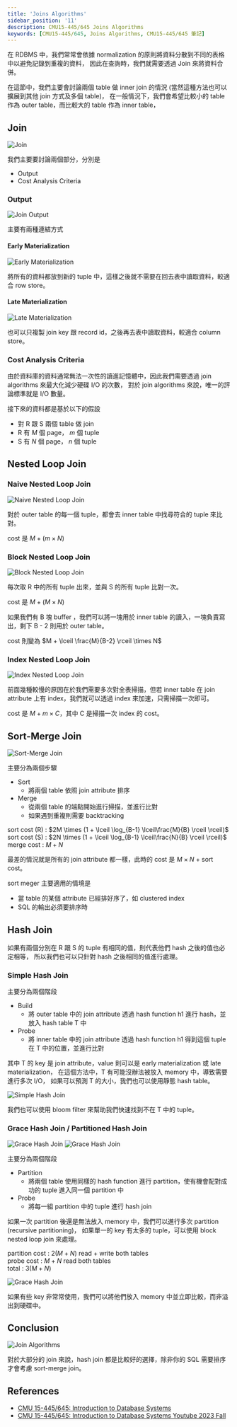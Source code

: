 ```yaml
---
title: 'Joins Algorithms'
sidebar_position: '11'
description: CMU15-445/645 Joins Algorithms
keywords: [CMU15-445/645, Joins Algorithms, CMU15-445/645 筆記]
---
```


在 RDBMS 中，我們常常會依據 normalization 的原則將資料分散到不同的表格中以避免記錄到重複的資料，
因此在查詢時，我們就需要透過 Join 來將資料合併。

在這節中，我們主要會討論兩個 table 做 inner join 的情況 (當然這種方法也可以擴展到其他 join 方式及多個 table)，
在一般情況下，我們會希望比較小的 table 作為 outer table，而比較大的 table 作為 inner table，

## Join

![Join](/img/cmu15-445/c11/image.png)

我們主要要討論兩個部分，分別是

- Output
- Cost Analysis Criteria

### Output

![Join Output](/img/cmu15-445/c11/image-1.png)

主要有兩種連結方式

#### Early Materialization

![Early Materialization](/img/cmu15-445/c11/image-2.png)

將所有的資料都放到新的 tuple 中，這樣之後就不需要在回去表中讀取資料，較適合 row store。

#### Late Materialization

![Late Materialization](/img/cmu15-445/c11/image-3.png)

也可以只複製 join key 跟 record id，之後再去表中讀取資料，較適合 column store。

### Cost Analysis Criteria

由於資料庫的資料通常無法一次性的讀進記憶體中，因此我們需要透過 join algorithms 來最大化減少硬碟 I/O 的次數，
對於 join algorithms 來說，唯一的評論標準就是 I/O 數量。

接下來的資料都是基於以下的假設

- 對 R 跟 S 兩個 table 做 join
- R 有 $M$ 個 page， $m$ 個 tuple
- S 有 $N$ 個 page， $n$ 個 tuple

## Nested Loop Join

### Naive Nested Loop Join

![Naive Nested Loop Join](/img/cmu15-445/c11/image-4.png)

對於 outer table 的每一個 tuple，都會去 inner table 中找尋符合的 tuple 來比對。

cost 是 $M + (m \times N)$

### Block Nested Loop Join

![Block Nested Loop Join](/img/cmu15-445/c11/image-5.png)

每次取 R 中的所有 tuple 出來，並與 S 的所有 tuple 比對一次。

cost 是 $M + (M \times N)$

如果我們有 B 塊 buffer ，我們可以將一塊用於 inner table 的讀入，一塊負責寫出，剩下 B - 2 則用於 outer table。

cost 則變為 $M + \lceil \frac{M}{B-2} \rceil \times N$

### Index Nested Loop Join

![Index Nested Loop Join](/img/cmu15-445/c11/image-6.png)

前面幾種較慢的原因在於我們需要多次對全表掃描，但若 inner table 在 join attribute 上有 index，我們就可以透過 index 來加速，只需掃描一次即可。

cost 是 $M + m \times C$，其中 C 是掃描一次 index 的 cost。

## Sort-Merge Join

![Sort-Merge Join](/img/cmu15-445/c11/image-7.png)

主要分為兩個步驟

- Sort
  - 將兩個 table 依照 join attribute 排序
- Merge
  - 從兩個 table 的端點開始進行掃描，並進行比對
  - 如果遇到重複則需要 backtracking

sort cost (R) : $2M \times (1 + \lceil \log_{B-1} \lceil\frac{M}{B} \rceil \rceil)$  
sort cost (S) : $2N \times (1 + \lceil \log_{B-1} \lceil\frac{N}{B} \rceil \rceil)$  
merge cost : $M + N$

最差的情況就是所有的 join attribute 都一樣，此時的 cost 是 $M \times N$ + sort cost。

sort meger 主要適用的情境是

- 當 table 的某個 attribute 已經排好序了，如 clustered index
- SQL 的輸出必須要排序時

## Hash Join

如果有兩個分別在 R 跟 S 的 tuple 有相同的值，則代表他們 hash 之後的值也必定相等，
所以我們也可以只針對 hash 之後相同的值進行處理。

### Simple Hash Join

主要分為兩個階段

- Build
  - 將 outer table 中的 join attribute 透過 hash function h1 進行 hash，並放入 hash table T 中
- Probe
  - 將 inner table 中的 join attribute 透過 hash function h1 得到這個 tuple 在 T 中的位置，並進行比對

其中 T 的 key 是 join attribute，value 則可以是 early materialization 或 late materialization，
在這個方法中，T 有可能沒辦法被放入 memory 中，導致需要進行多次 I/O，
如果可以預測 T 的大小，我們也可以使用靜態 hash table。

![Simple Hash Join](/img/cmu15-445/c11/image-8.png)

我們也可以使用 bloom filter 來幫助我們快速找到不在 T 中的 tuple。

### Grace Hash Join / Partitioned Hash Join

![Grace Hash Join](/img/cmu15-445/c11/image-10.png)
![Grace Hash Join](/img/cmu15-445/c11/image-9.png)

主要分為兩個階段

- Partition
  - 將兩個 table 使用同樣的 hash function 進行 partition，使有機會配對成功的 tuple 進入同一個 partition 中
- Probe
  - 將每一組 partition 中的 tuple 進行 hash join

如果一次 partition 後還是無法放入 memory 中，我們可以進行多次 partition (recursive partitioning)，
如果單一的 key 有太多的 tuple，可以使用 block nested loop join 來處理。

partition cost : $2(M + N)$ read + write both tables  
probe cost : $M + N$ read both tables  
total : $3(M + N)$

![Grace Hash Join](/img/cmu15-445/c11/image-11.png)

如果有些 key 非常常使用，我們可以將他們放入 memory 中並立即比較，而非溢出到硬碟中。

## Conclusion

![Join Algorithms](/img/cmu15-445/c11/image-12.png)

對於大部分的 join 來說，hash join 都是比較好的選擇，除非你的 SQL 需要排序才會考慮 sort-merge join。

## References

- [CMU 15-445/645: Introduction to Database Systems](https://15445.courses.cs.cmu.edu/fall2023/)
- [CMU 15-445/645: Introduction to Database Systems Youtube 2023 Fall](https://www.youtube.com/watch?v=RFaOmqxJf_M&list=PLSE8ODhjZXjbj8BMuIrRcacnQh20hmY9g&index=12)
